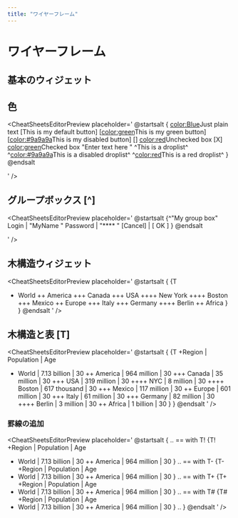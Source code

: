 ```yaml
---
title: "ワイヤーフレーム"
---
```


# ワイヤーフレーム

## 基本のウィジェット
<CheatSheetsEditorPreview placeholder='
@startsalt
{
  Just plain text
  [This is my button]
  ()  Unchecked radio
  (X) Checked radio
  []  Unchecked box
  [X] Checked box
  "Enter text here   "
  ^This is a droplist^
}
@endsalt
' 
/>

## 色
<CheatSheetsEditorPreview placeholder='
@startsalt
{
  <color:Blue>Just plain text
  [This is my default button]
  [<color:green>This is my green button]
  [<color:#9a9a9a>This is my disabled button]
  []  <color:red>Unchecked box
  [X] <color:green>Checked box
  "Enter text here   "
  ^This is a droplist^
  ^<color:#9a9a9a>This is a disabled droplist^
  ^<color:red>This is a red droplist^
}
@endsalt

' 
/>

## グループボックス [^]
<CheatSheetsEditorPreview placeholder='
@startsalt
{^"My group box"
  Login    | "MyName   "
  Password | "****     "
  [Cancel] | [  OK   ]
}
@endsalt

' 
/>

## 木構造ウィジェット
<CheatSheetsEditorPreview placeholder='
@startsalt
{
{T
 + World
 ++ America
 +++ Canada
 +++ USA
 ++++ New York
 ++++ Boston
 +++ Mexico
 ++ Europe
 +++ Italy
 +++ Germany
 ++++ Berlin
 ++ Africa
}
}
@endsalt
' 
/>

## 木構造と表 [T]
<CheatSheetsEditorPreview placeholder='
@startsalt
{
{T
+Region        | Population    | Age
+ World        | 7.13 billion  | 30
++ America     | 964 million   | 30
+++ Canada     | 35 million    | 30
+++ USA        | 319 million   | 30
++++ NYC       | 8 million     | 30
++++ Boston    | 617 thousand  | 30
+++ Mexico     | 117 million   | 30
++ Europe      | 601 million   | 30
+++ Italy      | 61 million    | 30
+++ Germany    | 82 million    | 30
++++ Berlin    | 3 million     | 30
++ Africa      | 1 billion     | 30
}
}
@endsalt
' 
/>

### 罫線の追加
<CheatSheetsEditorPreview placeholder='
@startsalt
{
..
== with T!
{T!
+Region        | Population    | Age
+ World        | 7.13 billion  | 30
++ America     | 964 million   | 30
}
..
== with T-
{T-
+Region        | Population    | Age
+ World        | 7.13 billion  | 30
++ America     | 964 million   | 30
}
..
== with T+
{T+
+Region        | Population    | Age
+ World        | 7.13 billion  | 30
++ America     | 964 million   | 30
}
..
== with T#
{T#
+Region        | Population    | Age
+ World        | 7.13 billion  | 30
++ America     | 964 million   | 30
}
..
}
@endsalt
' 
/>
